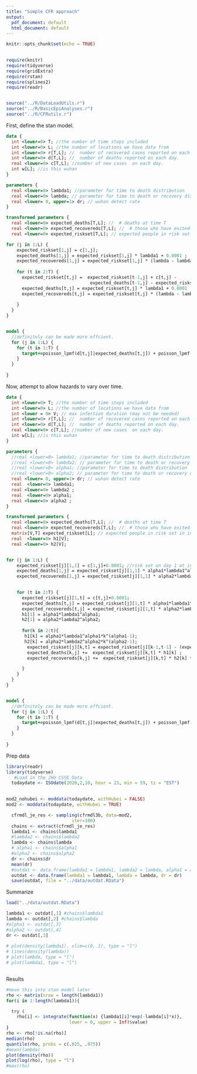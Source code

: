 ```yaml
---
title: "Simple CFR approach"
output:
  pdf_document: default
  html_document: default
---
```


```r
knitr::opts_chunk$set(echo = TRUE)

 
require(knitr)
require(tidyverse)
require(gridExtra)
require(rstan)
require(splines2)
require(readr)


source("../R/DataLoadUtils.r")
source("../R/BasicEpiAnalyses.r")
source("../R/CFRutils.r")

```



First, define the stan model.

```stan

data {
  int <lower=0> T; //the number of time steps included
  int <lower=0> L; //the number of locations we have data from
  int <lower=0> r[T,L]; //  number of recovered cases reported on each day.
  int <lower=0> d[T,L]; //  number of deaths reported on each day. 
  real <lower=0> c[T,L]; //number of new cases  on each day. 
  int w[L]; //is this wuhan
}

parameters {
  real <lower=0> lambda1; //parameter for time to death distribution
  real <lower=0> lambda; // parameter for time to death or recovery distribution
  real <lower= 0, upper=1> dr; // wuhan detect rate
}

transformed parameters {
  real <lower=0> expected_deaths[T,L]; //  # deaths at time T
  real <lower=0> expected_recovereds[T,L]; //  # those who have exited due to recovery at T
  real <lower=0> expected_riskset[T,L]; // expected people in risk set

for (j in 1:L) {
    expected_riskset[1,j] = c[1,j];
    expected_deaths[1,j] = expected_riskset[1,j] * lambda1 + 0.0001 ;
    expected_recovereds[1,j] = expected_riskset[1,j] * (lambda - lambda1) * (dr)^w[j] + 0.0001;
 
    for (t in 2:T) {
      expected_riskset[t,j] =  expected_riskset[t-1,j] + c[t,j] - 
                                expected_deaths[t-1,j] - expected_riskset[t-1,j] * (lambda - lambda1);
      expected_deaths[t,j] = expected_riskset[t,j] * lambda1 + 0.0001 ;
      expected_recovereds[t,j] = expected_riskset[t,j] * (lambda - lambda1) * (dr)^w[j] + 0.0001;
      
    }
  }
}


model {
  //definitely can be made more effcient.
  for (j in 1:L) {
    for (t in 1:T) {
      target+=poisson_lpmf(d[t,j]|expected_deaths[t,j]) + poisson_lpmf(r[t,j]|expected_recovereds[t,j]);
    }
  }
 
}


```

Now, attempt to allow hazards to vary over time.
```stan

data {
  int <lower=0> T; //the number of time steps included
  int <lower=0> L; //the number of locations we have data from
  int <lower = 0> V; // max infection duration (may not be needed)
  int <lower=0> r[T,L]; //  number of recovered cases reported on each day.
  int <lower=0> d[T,L]; //  number of deaths reported on each day. 
  real <lower=0> c[T,L]; //number of new cases  on each day. 
  int w[L]; //is this wuhan
}

parameters {
  //real <lower=0> lambda1; //parameter for time to death distribution
  //real <lower=0> lambda2; // parameter for time to death or recovery distribution
  //real <lower=0> alpha1; //parameter for time to death distribution
  //real <lower=0> alpha2; // parameter for time to death or recovery distribution
  real <lower= 0, upper=1> dr; // wuhan detect rate
  real  <lower=0> lambda1;
  real <lower=0> lambda2 ;
  real  <lower=0> alpha1;
  real <lower=0> alpha2 ;
}

transformed parameters {
  real <lower=0> expected_deaths[T,L]; //  # deaths at time T
  real <lower=0> expected_recovereds[T,L]; //  # those who have exited due to recovery at T
  matrix[V,T] expected_riskset[L]; // expected people in risk set in inf dur timescale
  real  <lower=0> h1[V];
  real <lower=0> h2[V];


for (j in 1:L) {
    expected_riskset[j][1,1] = c[1,j]+0.0001; //risk set on day 1 at inf duration 1 is just c1
    expected_deaths[1,j] = expected_riskset[j][1,1] * alpha1*lambda1^alpha1 + 0.0001 ;
    expected_recovereds[1,j] = expected_riskset[j][1,1] * alpha2*lambda2^alpha2 * (dr)^w[j] + 0.0001;
 

    for (t in 2:T) {
      expected_riskset[j][1,t] = c[t,j]+0.0001;
      expected_deaths[t,j] = expected_riskset[j][1,t] * alpha1*lambda1^alpha1 + 0.0001 ;
      expected_recovereds[t,j] = expected_riskset[j][1,t] * alpha2*lambda2^alpha2 * (dr)^w[j] + 0.0001;
      h1[1] = alpha1*lambda1^alpha1;
      h2[1] = alpha2*lambda2^alpha2;
      
      for(k in 2:t){
       h1[k] = alpha1*lambda1^alpha1*k^(alpha1-1);
       h2[k] = alpha2*lambda2^alpha2*k^(alpha2-1);
        expected_riskset[j][k,t] = expected_riskset[j][k-1,t-1] - (expected_riskset[j][k-1,t-1]*h1[k-1] +  (expected_riskset[j][k-1,t-1]* h2[k-1]))+0.0001;
        expected_deaths[k,j] +=  expected_riskset[j][k,t] * h1[k] ;
        expected_recovereds[k,j] +=  expected_riskset[j][k,t] * h2[k] * (dr)^w[j];

      }
    }
  }
}


model {
  //definitely can be made more effcient.
  for (j in 1:L) {
    for (t in 1:T) {
      target+=poisson_lpmf(d[t,j]|expected_deaths[t,j]) + poisson_lpmf(r[t,j]|expected_recovereds[t,j]);
    }
  }
 
}

```


Prep data 

```r
library(readr)
library(tidyverse)
   #Load in the JHU CSSE Data
  todaydate <- ISOdate(2020,2,10, hour = 23, min = 59, tz = "EST")
  

mod2_nohubei <- moddata(todaydate, withHubei = FALSE)
mod2 <- moddata(todaydate, withHubei = TRUE)
```


```r
  cfrmdl_je_res <- sampling(cfrmdl3b, data=mod2,
                         iter=100)
  chains <- extract(cfrmdl_je_res)
  lambda1 <- chains$lambda1
  #lambda2 <- chains$lambda2
  lambda <- chains$lambda
  # alpha1 <- chains$alpha1
  #alpha2 <- chains$alpha2
  dr <- chains$dr
  mean(dr)
  #outdat <- data.frame(lambda1 = lambda1, lambda2 = lambda, alpha1 = alpha1, alpha2 = alpha2 , dr = dr)
  outdat <- data.frame(lambda1 = lambda1, lambda = lambda, dr = dr)
  save(outdat, file = "../data/outdat.RData")

```

Summarize


```r
load("../data/outdat.RData")

lambda1 <- outdat[,1] #chains$lambda1
lambda <- outdat[,2] #chains$lambda
#alpha1 <- outdat[,3]
#alpha2 <- outdat[,4]
dr <- outdat[,3]
  
# plot(density(lambda1), xlim=c(0,.1), type = "l")
# lines(density(lambda))
# plot(lambda, type = "l")
# plot(lambda1, type = "l")



```

Results
```r

#move this into stan model later
rho <- matrix(nrow = length(lambda1))
for(i in 1:length(lambda1)){

  try (
    rho[i] <- integrate(function(x) {lambda1[i]*exp(-lambda[i]*x)}, 
                        lower = 0, upper = Inf)$value)
}
rho <- rho[!is.na(rho)]
median(rho)
quantile(rho, probs = c(.025, .975))
#mean(lambda)
plot(density(rho))
plot(log(rho), type = "l")
#max(rho)


```

